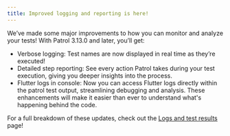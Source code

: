 ```yaml
---
title: Improved logging and reporting is here!
---
```


We’ve made some major improvements to how you can monitor and analyze your tests! With Patrol 3.13.0 and later, you’ll get:

 - Verbose logging: Test names are now displayed in real time as they’re executed!
 - Detailed step reporting: See every action Patrol takes during your test execution, giving you deeper insights into the process.
 - Flutter logs in console: Now you can access Flutter logs directly within the patrol test output, streamlining debugging and analysis.
These enhancements will make it easier than ever to understand what's happening behind the code.

For a full breakdown of these updates, check out the [Logs and test results][logs] page!

[logs]: /logs